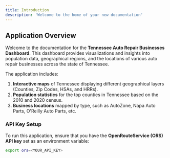 ```yaml
---
title: Introduction
description: 'Welcome to the home of your new documentation'
---
```


## Application Overview

Welcome to the documentation for the **Tennessee Auto Repair Businesses Dashboard**. This dashboard provides visualizations and insights into population data, geographical regions, and the locations of various auto repair businesses across the state of Tennessee.

The application includes:

1. **Interactive maps** of Tennessee displaying different geographical layers (Counties, Zip Codes, HSAs, and HRRs).
2. **Population statistics** for the top counties in Tennessee based on the 2010 and 2020 census.
3. **Business locations** mapped by type, such as AutoZone, Napa Auto Parts, O'Reilly Auto Parts, etc.

### API Key Setup

To run this application, ensure that you have the **OpenRouteService (ORS) API key** set as an environment variable:

```bash
export ors=<YOUR_API_KEY>
